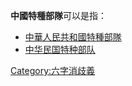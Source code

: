'''中國特種部隊'''可以是指：

*[[中華人民共和國特種部隊|中華人民共和國特種部隊]]
*[[中华民国特种部队|中华民国特种部队]]


{{消歧義}}

[[Category:六字消歧義|Category:六字消歧義]]